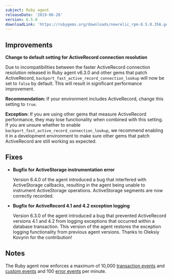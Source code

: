 ```yaml
---
subject: Ruby agent
releaseDate: '2019-06-26'
version: 6.5.0
downloadLink: 'https://rubygems.org/downloads/newrelic_rpm-6.5.0.356.gem'
---
```


## Improvements

**Change to default setting for ActiveRecord connection resolution**

Due to incompatibilities between the faster ActiveRecord connection resolution released in Ruby agent v6.3.0 and other gems that patch ActiveRecord, `backport_fast_active_record_connection_lookup` will now be set to `false` by default. This will result in significant performance improvement.

**Recommendation:** If your environment includes ActiveRecord, change this setting to `true`.

**Exception:** If you are using other gems that measure ActiveRecord performance, they may lose functionality when combined with this setting. If you are unsure whether to enable `backport_fast_active_record_connection_lookup`, we recommend enabling it in a development environment to make sure other gems that patch ActiveRecord are still working as expected.

## Fixes

* **Bugfix for ActiveStorage instrumentation error**

  Version 6.4.0 of the agent introduced a bug that interfered with ActiveStorage callbacks, resulting in the agent being unable to instrument ActiveStorage operations. ActiveStorage segments are now correctly recorded.
* **Bugfix for ActiveRecord 4.1 and 4.2 exception logging**

  Version 6.3.0 of the agent introduced a bug that prevented ActiveRecord versions 4.1 and 4.2 from logging exceptions that occurred within a database transaction. This version of the agent restores the exception logging functionality from previous agent versions. Thanks to Oleksiy Kovyrin for the contribution!

## Notes

The Ruby agent now enforces a maximum of 10,000 [transaction events](https://docs.newrelic.com/docs/agents/ruby-agent/configuration/ruby-agent-configuration#analytics_events-max_samples_stored) and [custom events](https://docs.newrelic.com/docs/agents/ruby-agent/configuration/ruby-agent-configuration#custom_insights_events-max_samples_stored) and 100 [error events](https://docs.newrelic.com/docs/agents/ruby-agent/configuration/ruby-agent-configuration#error_collector-max_event_samples_stored) per minute.
